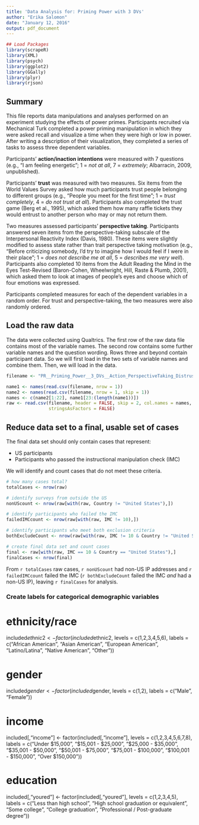 ```yaml
---
title: 'Data Analysis for: Priming Power with 3 DVs'
author: "Erika Salomon"
date: "January 12, 2016"
output: pdf_document
---
```


```r
## Load Packages
library(scrapeR)
library(XML)
library(psych)
library(ggplot2)
library(GGally)
library(plyr)
library(rjson)
```

## Summary

This file reports data manipulations and analyses performed on an experiment studying the effects of power primes. Participants recruited via Mechanical Turk completed a power priming manipulation in which they were asked recall and visualize a time when they were high or low in power. After writing a description of their visualization, they completed a series of tasks to assess three dependent variables.

Participants'  **action/inaction intentions** were measured with 7 questions (e.g., "I am feeling energetic"; 1 = *not at all*, 7 = *extremely*; Albarracin, 2009, unpublished). 

Participants' **trust** was measured with two measures. Six items from the World Values Survey asked how much participants trust people belonging to different groups (e.g., "People you meet for the first time"; 1 = *trust completely*, 4 = *do not trust at all*). Participants also completed the trust game (Berg et al., 1995), which asked them how many raffle tickets they would entrust to another person who may or may not return them.

Two measures assessed participants' **perspective taking**. Participants answered seven items from the perspective-taking subscale of the Interpersonal Reactivity Index (Davis, 1980). These items were slightly modified to assess state rather than trait perspective taking motivation (e.g., "Before criticizing somebody, I'd try to imagine how I would feel if I were in their place"; 1 = *does not describe me at all*, 5 = *describes me very well*). Participants also completed 10 items from the Adult Reading the Mind in the Eyes Test-Revised (Baron-Cohen, Wheelwright, Hill, Raste & Plumb, 2001), which asked them to look at images of people's eyes and choose which of four emotions was expressed.

Participants completed measures for each of the dependent variables in a random order. For trust and perspective-taking, the two measures were also randomly ordered.

## Load the raw data

The data were collected using Qualtrics. The first row of the raw data file contains most of the variable names. The second row contains some further variable names and the question wording. Rows three and beyond contain participant data. So we will first load in the two sets of variable names and combine them. Then, we will load in the data.

```r
filename <- "PR__Priming_Power__3_DVs__Action_PerspectiveTaking_Distrust.csv"

name1 <- names(read.csv(filename, nrow = 1))
name2 <- names(read.csv(filename, nrow = 1, skip = 1))
names <- c(name2[1:22], name1[23:(length(name1))])
raw <- read.csv(filename, header = FALSE, skip = 2, col.names = names,
                stringsAsFactors = FALSE)
```

## Reduce data set to a final, usable set of cases

The final data set should only contain cases that represent:

+ US participants
+ Participants who passed the instructional manipulation check (IMC)

We will identify and count cases that do not meet these criteria. 

```r
# how many cases total?
totalCases <- nrow(raw)

# identify surveys from outside the US
nonUScount <- nrow(raw[with(raw, Country != "United States"),])

# identify participants who failed the IMC
failedIMCcount <- nrow(raw[with(raw, IMC != 10),])

# identify participants who meet both exclusion criteria
bothExcludeCount <- nrow(raw[with(raw, IMC != 10 & Country != "United States"),])

# create final data set and count cases
final <- raw[with(raw, IMC == 10 & Country == "United States"),]
finalCases <- nrow(final)
```

From `r totalCases` raw cases, `r nonUScount` had non-US IP addresses and `r failedIMCcount` failed the IMC (`r bothExcludeCount` failed the IMC *and* had a non-US IP), leaving `r finalCases` for analysis.

### Create labels for categorical demographic variables
# ethnicity/race
included$ethnic2 <- factor(included$ethnic2,
                           levels = c(1,2,3,4,5,6),
                           labels = c("African American",
                                      "Asian American",
                                      "European American",
                                      "Latino/Latina",
                                      "Native American",
                                      "Other"))

# gender
included$gender <- factor(included$gender,
                          levels = c(1,2),
                          labels = c("Male", "Female"))

# income 
included[,"income"] <- factor(included[,"income"],
                              levels = c(1,2,3,4,5,6,7,8),
                              labels = c("Under $15,000",
                                         "$15,001 - $25,000",
                                         "$25,000 - $35,000",
                                         "$35,001 - $50,000",
                                         "$50,001 - $75,000",
                                         "$75,001 - $100,000",
                                         "$100,001 - $150,000",
                                         "Over $150,000"))

# education 
included[,"youred"] <- factor(included[,"youred"],
                              levels = c(1,2,3,4,5),
                              labels = c("Less than high school",
                                         "High school graduation or equivalent",
                                         "Some college", "College graduation",
                                         "Professional / Post-graduate degree"))





